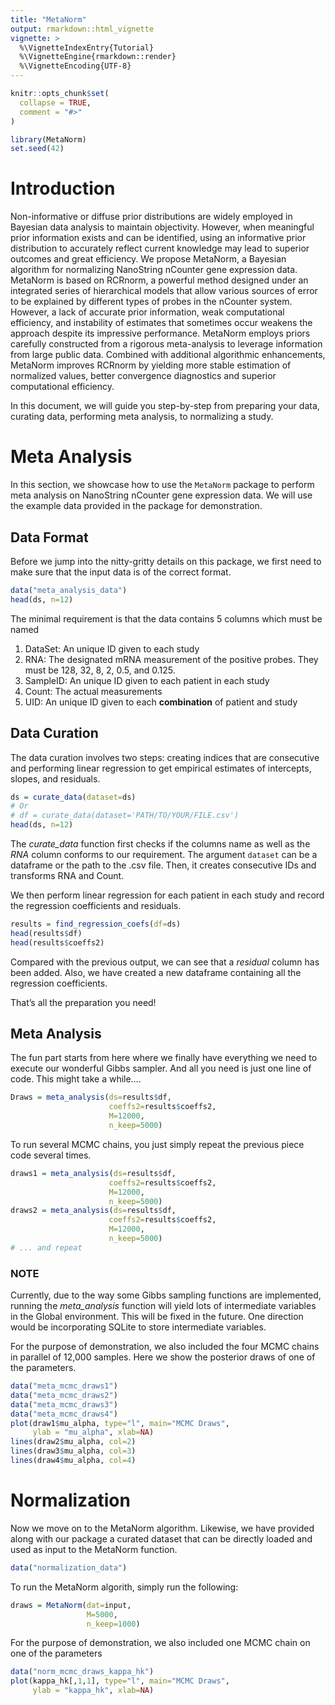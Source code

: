 ```yaml
---
title: "MetaNorm"
output: rmarkdown::html_vignette
vignette: >
  %\VignetteIndexEntry{Tutorial}
  %\VignetteEngine{rmarkdown::render}
  %\VignetteEncoding{UTF-8}
---
```


```r
knitr::opts_chunk$set(
  collapse = TRUE,
  comment = "#>"
)
```

```r
library(MetaNorm)
set.seed(42)
```
# Introduction
Non-informative or diffuse prior distributions are widely employed in Bayesian data analysis to maintain objectivity. However, when meaningful prior information exists and can be identified, using an informative prior distribution to accurately reflect current knowledge may lead to superior outcomes and great efficiency. We propose MetaNorm, a Bayesian algorithm for normalizing NanoString nCounter gene expression data. MetaNorm is based on RCRnorm, a powerful method designed under an integrated series of hierarchical models that allow various sources of error to be explained by different types of probes in the nCounter system. However, a lack of accurate prior information, weak computational efficiency, and instability of estimates that sometimes occur weakens the approach despite its impressive performance. MetaNorm employs priors carefully constructed from a rigorous meta-analysis to leverage information from large public data. Combined with additional algorithmic enhancements, MetaNorm improves RCRnorm by yielding more stable estimation of normalized values, better convergence diagnostics and superior computational efficiency.

In this document, we will guide you step-by-step from preparing your data, curating data, performing meta analysis, to normalizing a study. 

# Meta Analysis 
In this section, we showcase how to use the `MetaNorm` package
to perform meta analysis on NanoString nCounter gene expression data. We will use the example data provided in the package for demonstration. 

## Data Format 
Before we jump into the nitty-gritty details on this package, we first need to make sure that the input data is of the correct format. 
```r
data("meta_analysis_data")
head(ds, n=12)
```
The minimal requirement is that the data contains 5 columns which must be named 

1. DataSet: An unique ID given to each study
2. RNA: The designated mRNA measurement of the positive probes. They must be 128, 32, 8, 2, 0.5, and 0.125. 
3. SampleID: An unique ID given to each patient in each study 
4. Count: The actual measurements 
5. UID: An unique ID given to each **combination** of patient and study

## Data Curation
The data curation involves two steps: creating indices that are consecutive and performing linear regression to get empirical estimates of intercepts, slopes, and residuals. 
```r
ds = curate_data(dataset=ds)
# Or
# df = curate_data(dataset='PATH/TO/YOUR/FILE.csv')
head(ds, n=12)
```
The *curate_data* function first checks if the columns name as well as the *RNA* column conforms to our requirement. The argument `dataset` can be a dataframe or the path to the .csv file. Then, it creates consecutive IDs and transforms RNA and Count. 

We then perform linear regression for each patient in each study and record the regression coefficients and residuals. 
```r
results = find_regression_coefs(df=ds)
head(results$df)
head(results$coeffs2)
```
Compared with the previous output, we can see that a *residual* column has been added. Also, we have created a new dataframe containing all the regression coefficients. 

That's all the preparation you need!

## Meta Analysis 
The fun part starts from here where we finally have everything we need to execute our wonderful Gibbs sampler. And all you need is just one line of code. This might take a while....
```r
Draws = meta_analysis(ds=results$df,
                      coeffs2=results$coeffs2,
                      M=12000,
                      n_keep=5000)

```
To run several MCMC chains, you just simply repeat the previous piece code several times. 
```r
draws1 = meta_analysis(ds=results$df,
                      coeffs2=results$coeffs2,
                      M=12000,
                      n_keep=5000)
draws2 = meta_analysis(ds=results$df,
                      coeffs2=results$coeffs2,
                      M=12000,
                      n_keep=5000)
# ... and repeat
```
### NOTE
Currently, due to the way some Gibbs sampling functions are implemented, running the *meta_analysis* function will yield lots of intermediate variables in the Global environment. This will be fixed in the future. One direction would be incorporating SQLite to store intermediate variables. 

For the purpose of demonstration, we also included the four MCMC chains in parallel of 12,000 samples. Here we show the posterior draws of one of the parameters. 
```r
data("meta_mcmc_draws1")
data("meta_mcmc_draws2")
data("meta_mcmc_draws3")
data("meta_mcmc_draws4")
plot(draw1$mu_alpha, type="l", main="MCMC Draws",
     ylab = "mu_alpha", xlab=NA)
lines(draw2$mu_alpha, col=2)
lines(draw3$mu_alpha, col=3)
lines(draw4$mu_alpha, col=4)
```

# Normalization 
Now we move on to the MetaNorm algorithm. Likewise, we have provided along with our package a curated dataset that can be directly loaded and used as input to the MetaNorm function. 
```r
data("normalization_data")
```
To run the MetaNorm algorith, simply run the following: 
```r
draws = MetaNorm(dat=input,
                 M=5000,
                 n_keep=1000)

```

For the purpose of demonstration, we also included one MCMC chain on one of the parameters

```r
data("norm_mcmc_draws_kappa_hk")
plot(kappa_hk[,1,1], type="l", main="MCMC Draws",
     ylab = "kappa_hk", xlab=NA)
```


